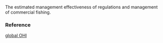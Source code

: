 The estimated management effectiveness of regulations and management of commercial fishing.

### Reference

[global OHI](http://www.oceanhealthindex.org/methodology/components)